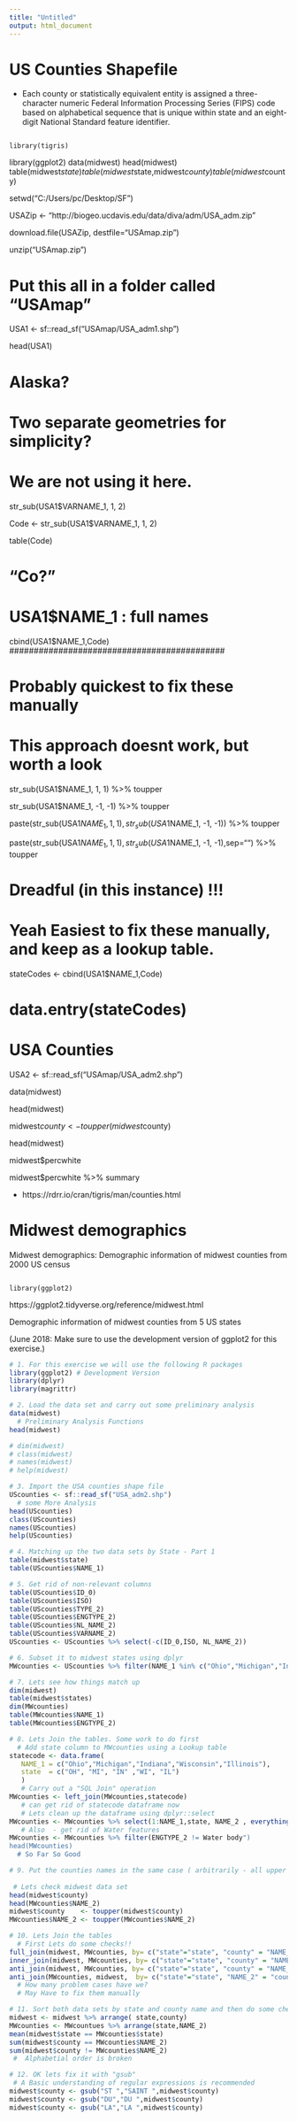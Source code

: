 ```yaml
---
title: "Untitled"
output: html_document
---
```


US Counties Shapefile
=======================

* Each county or statistically equivalent entity is assigned a three-character numeric Federal Information Processing Series (FIPS) code based on alphabetical sequence that is unique within state and an eight-digit National Standard feature identifier.

<pre><code>
library(tigris)
</code></pre>


library(ggplot2)
data(midwest)
head(midwest)
table(midwest$state)
table(midwest$state,midwest$county)
table(midwest$county)


setwd("C:/Users/pc/Desktop/SF")

USAZip <- "http://biogeo.ucdavis.edu/data/diva/adm/USA_adm.zip"

download.file(USAZip, destfile="USAmap.zip")

unzip("USAmap.zip")

# Put this all in a folder called "USAmap"

USA1 <- sf::read_sf("USAmap/USA_adm1.shp")


#############################################

head(USA1)

# Alaska? 
# Two separate geometries for simplicity?
# We are not using it here.

str_sub(USA1$VARNAME_1, 1, 2)

Code <- str_sub(USA1$VARNAME_1, 1, 2)

table(Code)

# "Co?"


# USA1$NAME_1 : full names

cbind(USA1$NAME_1,Code)
############################################

# Probably quickest to fix these manually

# This approach doesnt work, but worth a look

str_sub(USA1$NAME_1, 1, 1) %>% toupper

str_sub(USA1$NAME_1, -1, -1) %>% toupper

paste(str_sub(USA1$NAME_1, 1, 1),str_sub(USA1$NAME_1, -1, -1)) %>% toupper

paste(str_sub(USA1$NAME_1, 1, 1),str_sub(USA1$NAME_1, -1, -1),sep="") %>% toupper

# Dreadful (in this instance) !!!

############################################

# Yeah Easiest to fix these manually, and keep as a lookup table.

stateCodes <- cbind(USA1$NAME_1,Code)

# data.entry(stateCodes)

#############################################

# USA Counties

USA2 <- sf::read_sf("USAmap/USA_adm2.shp")

data(midwest)

head(midwest)

midwest$county <- toupper(midwest$county)

head(midwest)

midwest$percwhite

midwest$percwhite %>% summary


* https://rdrr.io/cran/tigris/man/counties.html

Midwest demographics
=========================




Midwest demographics: Demographic information of midwest counties from 2000 US census

<pre><code>
library(ggplot2)
</code></pre>


https://ggplot2.tidyverse.org/reference/midwest.html


Demographic information of midwest counties from 5 US states


(June 2018: Make sure to use the development version of ggplot2 for this exercise.)


```r
# 1. For this exercise we will use the following R packages
library(ggplot2) # Development Version
library(dplyr)
library(magrittr)

```


```r
# 2. Load the data set and carry out some preliminary analysis
data(midwest)
  # Preliminary Analysis Functions
head(midwest)
```

```r
# dim(midwest)
# class(midwest)
# names(midwest)
# help(midwest)
```

```r

# 3. Import the USA counties shape file
UScounties <- sf::read_sf("USA_adm2.shp") 
  # some More Analysis
head(UScounties)
class(UScounties)
names(UScounties)
help(UScounties)
```


```r
# 4. Matching up the two data sets by State - Part 1
table(midwest$state)
table(UScounties$NAME_1)
```

```r
# 5. Get rid of non-relevant columns
table(UScounties$ID_0)
table(UScounties$ISO)
table(UScounties$TYPE_2)
table(UScounties$ENGTYPE_2)
table(UScounties$NL_NAME_2)
table(UScounties$VARNAME_2)
UScounties <- UScounties %>% select(-c(ID_0,ISO, NL_NAME_2))
```


```r
# 6. Subset it to midwest states using dplyr
MWcounties <- UScounties %>% filter(NAME_1 %in% c("Ohio","Michigan","Indiana","Wisconsin","Illinois"))
```


```r
# 7. Lets see how things match up
dim(midwest)
table(midwest$states)
dim(MWcounties)
table(MWcounties$NAME_1)
table(MWcounties$ENGTYPE_2)
```


```r
# 8. Lets Join the tables. Some work to do first
  # Add state column to MWcounties using a Lookup table
statecode <- data.frame(
   NAME_1 = c("Ohio","Michigan","Indiana","Wisconsin","Illinois"),
   state  = c("OH", "MI", "IN" ,"WI", "IL")
   )
   # Carry out a "SQL Join" operation
MWcounties <- left_join(MWcounties,statecode)
   # can get rid of statecode dataframe now 
   # Lets clean up the dataframe using dplyr::select
MWcounties <- MWcounties %>% select(1:NAME_1,state, NAME_2 , everything())
   # Also  - get rid of Water features
MWcounties <- MWcounties %>% filter(ENGTYPE_2 != Water body")
head(MWcounties)
  # So Far So Good
```


```r
# 9. Put the counties names in the same case ( arbitrarily - all upper case)
 
 # Lets check midwest data set
head(midwest$county)
head(MWcounties$NAME_2)
midwest$county    <- toupper(midwest$county)
MWcounties$NAME_2 <- toupper(MWcounties$NAME_2)
```


```r
# 10. Lets Join the tables
  # First Lets do some checks!!
full_join(midwest, MWcounties, by= c("state"="state", "county" = "NAME_2")) %>% dim()
inner_join(midwest, MWcounties, by= c("state"="state", "county" = "NAME_2")) %>% dim()
anti_join(midwest, MWcounties, by= c("state"="state", "county" = "NAME_2")) %>% dim()
anti_join(MWcounties, midwest,  by= c("state"="state", "NAME_2" = "county")) %>% dim()
  # How many problem cases have we?
  # May Have to fix them manually
```


```r
# 11. Sort both data sets by state and county name and then do some checks
midwest <- midwest %>% arrange( state,county)
MWcounties <- MWcountues %>% arrange(state,NAME_2)
mean(midwest$state == MWcounties$state)
sum(midwest$county == MWcounties$NAME_2)
sum(midwest$county != MWcounties$NAME_2)
 #  Alphabetial order is broken
```


```r
# 12. OK lets fix it with "gsub"
 # A Basic understanding of regular expressions is recommended
midwest$county <- gsub("ST ","SAINT ",midwest$county)
midwest$county <- gsub("DU","DU ",midwest$county)
midwest$county <- gsub("LA","LA ",midwest$county)
```
